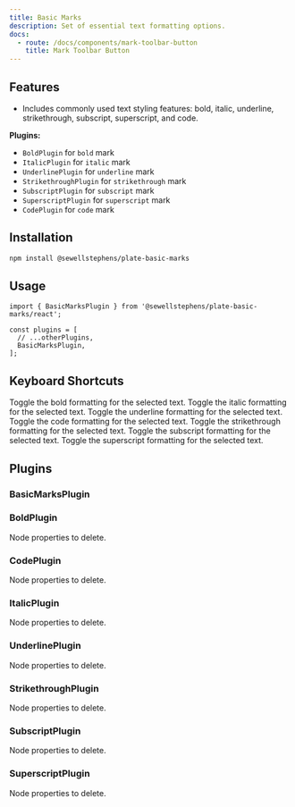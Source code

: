 ```yaml
---
title: Basic Marks
description: Set of essential text formatting options.
docs:
  - route: /docs/components/mark-toolbar-button
    title: Mark Toolbar Button
---
```


<ComponentPreview name="playground-demo" id="basicnodes" />

<PackageInfo>

## Features

- Includes commonly used text styling features: bold, italic, underline, strikethrough, subscript, superscript, and code.

</PackageInfo>

**Plugins:**

- `BoldPlugin` for `bold` mark
- `ItalicPlugin` for `italic` mark
- `UnderlinePlugin` for `underline` mark
- `StrikethroughPlugin` for `strikethrough` mark
- `SubscriptPlugin` for `subscript` mark
- `SuperscriptPlugin` for `superscript` mark
- `CodePlugin` for `code` mark

## Installation

```bash
npm install @sewellstephens/plate-basic-marks
```

## Usage

```tsx
import { BasicMarksPlugin } from '@sewellstephens/plate-basic-marks/react';

const plugins = [
  // ...otherPlugins,
  BasicMarksPlugin,
];
```

## Keyboard Shortcuts

<KeyTable>
  <KeyTableItem hotkey="Cmd + B">
    Toggle the bold formatting for the selected text.
  </KeyTableItem>
  <KeyTableItem hotkey="Cmd + I">
    Toggle the italic formatting for the selected text.
  </KeyTableItem>
  <KeyTableItem hotkey="Cmd + U">
    Toggle the underline formatting for the selected text.
  </KeyTableItem>
  <KeyTableItem hotkey="Cmd + E">
    Toggle the code formatting for the selected text.
  </KeyTableItem>
  <KeyTableItem hotkey="Cmd + Shift + X">
    Toggle the strikethrough formatting for the selected text.
  </KeyTableItem>
  <KeyTableItem hotkey="Cmd + ,">
    Toggle the subscript formatting for the selected text.
  </KeyTableItem>
  <KeyTableItem hotkey="Cmd + .">
    Toggle the superscript formatting for the selected text.
  </KeyTableItem>
</KeyTable>

## Plugins

### BasicMarksPlugin

### BoldPlugin

<APIOptions>
<APIItem name="clear" type="string | string[]" optional>
Node properties to delete.

</APIItem>
</APIOptions>

### CodePlugin

<APIOptions>
<APIItem name="clear" type="string | string[]" optional>
Node properties to delete.

</APIItem>
</APIOptions>

### ItalicPlugin

<APIOptions>
<APIItem name="clear" type="string | string[]" optional>
Node properties to delete.

</APIItem>
</APIOptions>

### UnderlinePlugin

<APIOptions>
<APIItem name="clear" type="string | string[]" optional>
Node properties to delete.

</APIItem>
</APIOptions>

### StrikethroughPlugin

<APIOptions>
<APIItem name="clear" type="string | string[]" optional>
Node properties to delete.

</APIItem>
</APIOptions>

### SubscriptPlugin

<APIOptions>
<APIItem name="clear" type="string | string[]" optional>
Node properties to delete.

</APIItem>
</APIOptions>

### SuperscriptPlugin

<APIOptions>
<APIItem name="clear" type="string | string[]" optional>
Node properties to delete.

</APIItem>
</APIOptions>